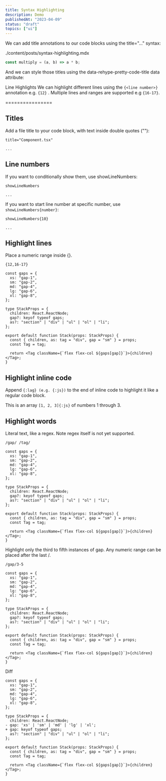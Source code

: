 ```yaml
---
title: Syntax Highlighting
description: Demo
publishedAt: "2023-04-09"
status: "draft"
topics: ["ui"]
---
```


We can add title annotations to our code blocks using the title="..." syntax:

./content/posts/syntax-highlighting.mdx

```js title="multiply.js" showLineNumbers
const multiply = (a, b) => a * b;
```

And we can style those titles using the data-rehype-pretty-code-title data attribute:

Line Highlights
We can highlight different lines using the `{<line number>}` annotation e.g. `{12}` . Multiple lines and ranges are supported e.g `{16-17}`.

================

## Titles

Add a file title to your code block, with text inside double quotes (""):

`title="Component.tsx"`

```tsx title="Component.tsx"
...
```

## Line numbers

If you want to conditionally show them, use showLineNumbers:

`showLineNumbers`

```tsx title="Component.tsx" showLineNumbers
...
```

If you want to start line number at specific number, use `showLineNumbers{number}`:

`showLineNumbers{10}`

```tsx title="Component.tsx" showLineNumbers{10}
...
```

## Highlight lines

Place a numeric range inside {}.

`{12,16-17}`

```tsx showLineNumbers title="Stack.tsx" {12,16-17}
const gaps = {
  xs: "gap-1",
  sm: "gap-2",
  md: "gap-4",
  lg: "gap-6",
  xl: "gap-8",
};

type StackProps = {
  children: React.ReactNode;
  gap?: keyof typeof gaps;
  as?: "section" | "div" | "ul" | "ol" | "li";
};

export default function Stack(props: StackProps) {
  const { children, as: tag = "div", gap = "sm" } = props;
  const Tag = tag;

  return <Tag className={`flex flex-col ${gaps[gap]}`}>{children}</Tag>;
}
```

## Highlight inline code

Append `{:lag} (e.g. {:js})` to the end of inline code to highlight it like a regular code block.

This is an array `[1, 2, 3]{:js}` of numbers 1 through 3.

## Highlight words

Literal text, like a regex. Note regex itself is not yet supported.

`/gap/ /tag/`

```tsx showLineNumbers title="Stack.tsx" /gap/ /tag/
const gaps = {
  xs: "gap-1",
  sm: "gap-2",
  md: "gap-4",
  lg: "gap-6",
  xl: "gap-8",
};

type StackProps = {
  children: React.ReactNode;
  gap?: keyof typeof gaps;
  as?: "section" | "div" | "ul" | "ol" | "li";
};

export default function Stack(props: StackProps) {
  const { children, as: tag = "div", gap = "sm" } = props;
  const Tag = tag;

  return <Tag className={`flex flex-col ${gaps[gap]}`}>{children}</Tag>;
}
```

Highlight only the third to fifth instances of gap. Any numeric range can be placed after the last /.

`/gap/3-5`

```tsx showLineNumbers title="Stack.tsx" /gap/3-5
const gaps = {
  xs: "gap-1",
  sm: "gap-2",
  md: "gap-4",
  lg: "gap-6",
  xl: "gap-8",
};

type StackProps = {
  children: React.ReactNode;
  gap?: keyof typeof gaps;
  as?: "section" | "div" | "ul" | "ol" | "li";
};

export default function Stack(props: StackProps) {
  const { children, as: tag = "div", gap = "sm" } = props;
  const Tag = tag;

  return <Tag className={`flex flex-col ${gaps[gap]}`}>{children}</Tag>;
}
```

Diff

```tsx showLineNumbers title="Stack.tsx" {11,12}
const gaps = {
  xs: "gap-1",
  sm: "gap-2",
  md: "gap-4",
  lg: "gap-6",
  xl: "gap-8",
};

type StackProps = {
  children: React.ReactNode;
- gap: 'xs' | 'sm' | 'md' | 'lg' | 'xl';
+ gap: keyof typeof gaps;
  as?: "section" | "div" | "ul" | "ol" | "li";
};

export default function Stack(props: StackProps) {
  const { children, as: tag = "div", gap = "sm" } = props;
  const Tag = tag;

  return <Tag className={`flex flex-col ${gaps[gap]}`}>{children}</Tag>;
}
```
